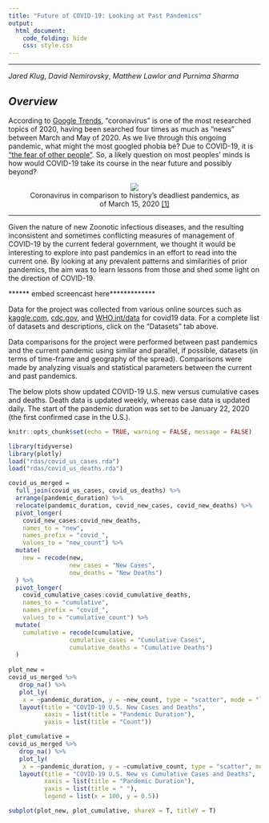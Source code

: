 ```yaml
---
title: "Future of COVID-19: Looking at Past Pandemics" 
output:
  html_document:
    code_folding: hide
    css: style.css
---
```

<style type = "text/css">

h1.title {color: brown}

</style>

***
 _Jared Klug_, _David Nemirovsky_, _Matthew Lawlor_ _and_ _Purnima Sharma_ 

<brk><brk><brk>

## *Overview*

According to [Google Trends](https://trends.google.com/trends/story/US_cu_4Rjdh3ABAABMHM_en), "coronavirus" is one of the most researched topics of 2020, having been searched four times as much as "news" between March and May of 2020. As we live through this ongoing pandemic, what might the most googled phobia be? Due to COVID-19, it is ["the fear of other people"](https://nypost.com/2020/10/15/most-googled-phobia-of-2020-is-fear-of-other-people-amid-covid-19/
). So, a likely question on most peoples' minds is how would COVID-19 take its course in the near future and possibly beyond?

<center>
<figure>
![](pictures/history_of_pandemics.jpg)
<figcaption> Coronavirus in comparison to history's deadliest pandemics, as of March 15, 2020 [[1]](https://dailymail.co.uk/news/article-8120631) </figcaption>
</figure>
</center>

***

Given the nature of new Zoonotic infectious diseases, and the resulting inconsistent and sometimes conflicting measures of management of COVID-19 by the current federal government, we thought it would be interesting to explore into past pandemics in an effort to read into the current one. By looking at any prevalent patterns and similarities of prior pandemics, the aim was to learn lessons from those and shed some light on the direction of COVID-19.    

****** embed screencast here*************

Data for the project was collected from various online sources such as [kaggle.com](https://www.kaggle.com), [cdc.gov](https://www.cdc.gov/datastatistics/), and [WHO.int/data](https://www.who.int/data/) for covid19 data. For a complete list of datasets and descriptions, click on the  "Datasets" tab above.


Data comparisons for the project were performed between past pandemics and the current pandemic using similar and parallel, if possible, datasets (in terms of time-frame and geography of the spread). Comparisons were made by analyzing visuals and statistical parameters between the current and past pandemics. 


The below plots show updated COVID-19 U.S. new versus cumulative cases and deaths. Death data is updated weekly, whereas case data is updated daily. The start of the pandemic duration was set to be January 22, 2020 (the first confirmed case in the U.S.).


```r
knitr::opts_chunk$set(echo = TRUE, warning = FALSE, message = FALSE)

library(tidyverse)
library(plotly)
load("rdas/covid_us_cases.rda")
load("rdas/covid_us_deaths.rda")

covid_us_merged = 
  full_join(covid_us_cases, covid_us_deaths) %>% 
  arrange(pandemic_duration) %>% 
  relocate(pandemic_duration, covid_new_cases, covid_new_deaths) %>% 
  pivot_longer(
    covid_new_cases:covid_new_deaths, 
    names_to = "new",
    names_prefix = "covid_", 
    values_to = "new_count") %>% 
  mutate(
    new = recode(new,
                 new_cases = "New Cases",
                 new_deaths = "New Deaths")
  ) %>% 
  pivot_longer(
    covid_cumulative_cases:covid_cumulative_deaths, 
    names_to = "cumulative",
    names_prefix = "covid_", 
    values_to = "cumulative_count") %>% 
  mutate(
    cumulative = recode(cumulative,
                 cumulative_cases = "Cumulative Cases",
                 cumulative_deaths = "Cumulative Deaths")
  )
  
plot_new = 
covid_us_merged %>% 
   drop_na() %>% 
   plot_ly(
    x = ~pandemic_duration, y = ~new_count, type = "scatter", mode = "lines", color = ~new) %>% 
   layout(title = "COVID-19 U.S. New Cases and Deaths",
          xaxis = list(title = "Pandemic Duration"), 
          yaxis = list(title = "Count"))

plot_cumulative = 
covid_us_merged %>% 
   drop_na() %>% 
   plot_ly(
    x = ~pandemic_duration, y = ~cumulative_count, type = "scatter", mode = "lines", color = ~cumulative) %>% 
   layout(title = "COVID-19 U.S. New vs Cumulative Cases and Deaths",
          xaxis = list(title = "Pandemic Duration"), 
          yaxis = list(title = " "), 
          legend = list(x = 100, y = 0.5))

subplot(plot_new, plot_cumulative, shareX = T, titleY = T)
```
